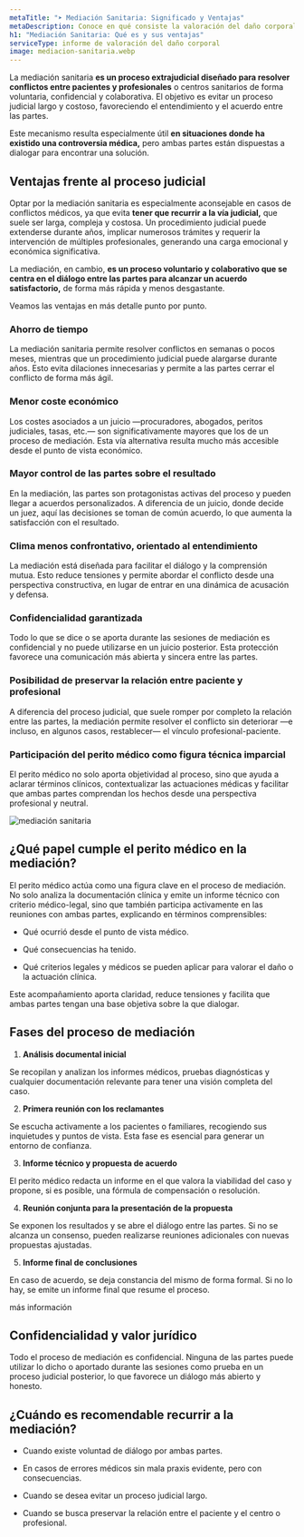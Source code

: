 ```yaml
---
metaTitle: "➤ Mediación Sanitaria: Significado y Ventajas"
metaDescription: Conoce en qué consiste la valoración del daño corporal, qué se evalúa y cómo un perito médico puede ayudarte en reclamaciones legales o procesos de incapacidad.
h1: "Mediación Sanitaria: Qué es y sus ventajas"
serviceType: informe de valoración del daño corporal
image: mediacion-sanitaria.webp
---
```



La mediación sanitaria **es un proceso extrajudicial diseñado para resolver conflictos entre pacientes y profesionales** o centros sanitarios de forma voluntaria, confidencial y colaborativa. El objetivo es evitar un proceso judicial largo y costoso, favoreciendo el entendimiento y el acuerdo entre las partes.

Este mecanismo resulta especialmente útil **en situaciones donde ha existido una controversia médica,** pero ambas partes están dispuestas a dialogar para encontrar una solución.

<ServiceForm client:visible heading="contacta conmigo" />

## Ventajas frente al proceso judicial

Optar por la mediación sanitaria es especialmente aconsejable en casos de conflictos médicos, ya que evita **tener que recurrir a la vía judicial,** que suele ser larga, compleja y costosa. Un procedimiento judicial puede extenderse durante años, implicar numerosos trámites y requerir la intervención de múltiples profesionales, generando una carga emocional y económica significativa.

La mediación, en cambio, **es un proceso voluntario y colaborativo que se centra en el diálogo entre las partes para alcanzar un acuerdo satisfactorio,** de forma más rápida y menos desgastante.

Veamos las ventajas en más detalle punto por punto.

### Ahorro de tiempo

La mediación sanitaria permite resolver conflictos en semanas o pocos meses, mientras que un procedimiento judicial puede alargarse durante años. Esto evita dilaciones innecesarias y permite a las partes cerrar el conflicto de forma más ágil.

### Menor coste económico

Los costes asociados a un juicio —procuradores, abogados, peritos judiciales, tasas, etc.— son significativamente mayores que los de un proceso de mediación. Esta vía alternativa resulta mucho más accesible desde el punto de vista económico.

### Mayor control de las partes sobre el resultado

En la mediación, las partes son protagonistas activas del proceso y pueden llegar a acuerdos personalizados. A diferencia de un juicio, donde decide un juez, aquí las decisiones se toman de común acuerdo, lo que aumenta la satisfacción con el resultado.

### Clima menos confrontativo, orientado al entendimiento

La mediación está diseñada para facilitar el diálogo y la comprensión mutua. Esto reduce tensiones y permite abordar el conflicto desde una perspectiva constructiva, en lugar de entrar en una dinámica de acusación y defensa.

### Confidencialidad garantizada

Todo lo que se dice o se aporta durante las sesiones de mediación es confidencial y no puede utilizarse en un juicio posterior. Esta protección favorece una comunicación más abierta y sincera entre las partes.

### Posibilidad de preservar la relación entre paciente y profesional

A diferencia del proceso judicial, que suele romper por completo la relación entre las partes, la mediación permite resolver el conflicto sin deteriorar —e incluso, en algunos casos, restablecer— el vínculo profesional-paciente.

### Participación del perito médico como figura técnica imparcial

El perito médico no solo aporta objetividad al proceso, sino que ayuda a aclarar términos clínicos, contextualizar las actuaciones médicas y facilitar que ambas partes comprendan los hechos desde una perspectiva profesional y neutral.

<Image
  loading="lazy"
  src="/img/services/mediacion-sanitaria.webp"
  alt="mediación sanitaria"
  width={1536}
  height={1024}
/>

## ¿Qué papel cumple el perito médico en la mediación?

El perito médico actúa como una figura clave en el proceso de mediación. No solo analiza la documentación clínica y emite un informe técnico con criterio médico-legal, sino que también participa activamente en las reuniones con ambas partes, explicando en términos comprensibles:

- Qué ocurrió desde el punto de vista médico.

- Qué consecuencias ha tenido.

- Qué criterios legales y médicos se pueden aplicar para valorar el daño o la actuación clínica.

Este acompañamiento aporta claridad, reduce tensiones y facilita que ambas partes tengan una base objetiva sobre la que dialogar.

<CtaLinks modifier="service-page" />

## Fases del proceso de mediación

1. **Análisis documental inicial**

Se recopilan y analizan los informes médicos, pruebas diagnósticas y cualquier documentación relevante para tener una visión completa del caso.

2. **Primera reunión con los reclamantes**

Se escucha activamente a los pacientes o familiares, recogiendo sus inquietudes y puntos de vista. Esta fase es esencial para generar un entorno de confianza.

3. **Informe técnico y propuesta de acuerdo**

El perito médico redacta un informe en el que valora la viabilidad del caso y propone, si es posible, una fórmula de compensación o resolución.

4. **Reunión conjunta para la presentación de la propuesta**

Se exponen los resultados y se abre el diálogo entre las partes. Si no se alcanza un consenso, pueden realizarse reuniones adicionales con nuevas propuestas ajustadas.

5. **Informe final de conclusiones**

En caso de acuerdo, se deja constancia del mismo de forma formal. Si no lo hay, se emite un informe final que resume el proceso.

<MainCta modifier="service-page">más información</MainCta>

## Confidencialidad y valor jurídico

Todo el proceso de mediación es confidencial. Ninguna de las partes puede utilizar lo dicho o aportado durante las sesiones como prueba en un proceso judicial posterior, lo que favorece un diálogo más abierto y honesto.

## ¿Cuándo es recomendable recurrir a la mediación?

- Cuando existe voluntad de diálogo por ambas partes.

- En casos de errores médicos sin mala praxis evidente, pero con consecuencias.

- Cuando se desea evitar un proceso judicial largo.

- Cuando se busca preservar la relación entre el paciente y el centro o profesional.
